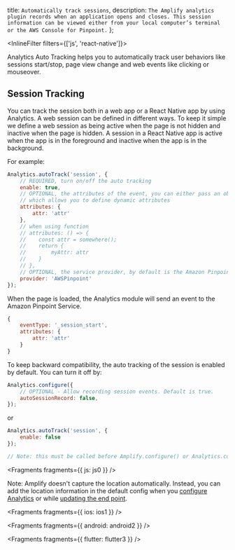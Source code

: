   title: `Automatically track sessions`,
  description: `The Amplify analytics plugin records when an application opens and closes. This session information can be viewed either from your local computer’s terminal or the AWS Console for Pinpoint.`
};

<InlineFilter filters={['js', 'react-native']}>

Analytics Auto Tracking helps you to automatically track user behaviors like sessions start/stop, page view change and web events like clicking or mouseover.

## Session Tracking

You can track the session both in a web app or a React Native app by using Analytics. A web session can be defined in different ways. To keep it simple we define a web session as being active when the page is not hidden and inactive when the page is hidden. 
A session in a React Native app is active when the app is in the foreground and inactive when the app is in the background.

For example: 
```javascript
Analytics.autoTrack('session', {
    // REQUIRED, turn on/off the auto tracking
    enable: true,
    // OPTIONAL, the attributes of the event, you can either pass an object or a function 
    // which allows you to define dynamic attributes
    attributes: {
        attr: 'attr'
    },
    // when using function
    // attributes: () => {
    //    const attr = somewhere();
    //    return {
    //        myAttr: attr
    //    }
    // },
    // OPTIONAL, the service provider, by default is the Amazon Pinpoint
    provider: 'AWSPinpoint'
});
```

When the page is loaded, the Analytics module will send an event to the Amazon Pinpoint Service.
```javascript
{ 
    eventType: '_session_start', 
    attributes: { 
        attr: 'attr' 
    }
}
```

To keep backward compatibility, the auto tracking of the session is enabled by default. You can turn it off by:
```javascript
Analytics.configure({
    // OPTIONAL - Allow recording session events. Default is true.
    autoSessionRecord: false,
});
```
or 
```javascript
Analytics.autoTrack('session', {
    enable: false
});

// Note: this must be called before Amplify.configure() or Analytics.configure() to cancel the session_start event
```


<Fragments fragments={{ js: js0 }} />

<Callout> 

Note: Amplify doesn't capture the location automatically. Instead, you can add the location information in the default config when you [configure Analytics](https://docs.amplify.aws/lib/analytics/getting-started/q/platform/js#set-up-existing-analytics-backend) or while [updating the end point](https://docs.amplify.aws/lib/analytics/getting-started/q/platform/js#update-endpoint).

</Callout>

</InlineFilter>


<Fragments fragments={{ ios: ios1 }} />


<Fragments fragments={{ android: android2 }} />


<Fragments fragments={{ flutter: flutter3 }} />
